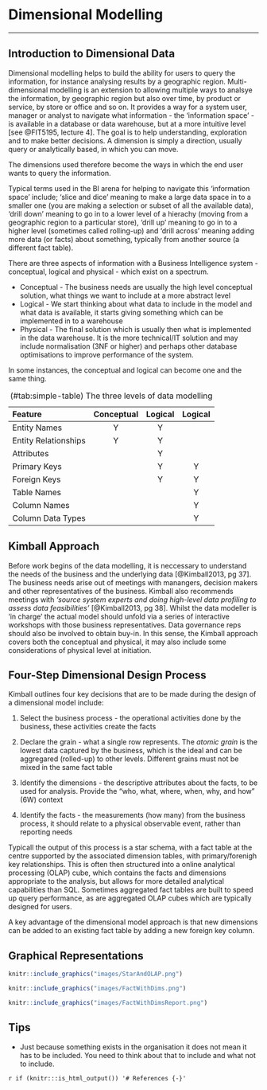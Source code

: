 # Dimensional Modelling
***

## Introduction to Dimensional Data

Dimensional modelling helps to build the ability for users to query the information, for instance analysing results by a geographic region.  Multi-dimensional modelling is an extension to allowing multiple ways to analsye the information, by geographic region but also over time, by product or service, by store or office and so on. It provides a way for a system user, manager or analyst to navigate what information - the 'information space' - is available in a database or data warehouse, but at a more intuitive level [see @FIT5195, lecture 4].  The goal is to help understanding, exploration and to make better decisions.   A dimension is simply a direction, usually query or analytically based, in which you can move.  

The dimensions used therefore become the ways in which the end user wants to query the information.

Typical terms used in the BI arena for helping to navigate this 'information space' include; 'slice and dice' meaning to make a large data space in to a smaller one (you are making a selection or subset of all the available data), 'drill down' meaning to go in to a lower level of a hierachy (moving from a geographic region to a particular store), 'drill up' meaning to go in to a higher level (sometimes called rolling-up) and 'drill across' meaning adding more data (or facts) about something, typically from another source (a different fact table).

There are three aspects of information with a Business Intelligence system - conceptual, logical and physical - which exist on a spectrum.  

* Conceptual - The business needs are usually the high level conceptual solution, what things we want to include at a more abstract level
* Logical - We start thinking about what data to include in the model and what data is available, it starts giving something which can be implemented in to a warehouse
* Physical - The final solution which is usually then what is implemented in the data warehouse. It is the more technical/IT solution and may include normalisation (3NF or higher) and perhaps other database optimisations to improve performance of the system.

In some instances, the conceptual and logical can become one and the same thing.    

Table: (\#tab:simple-table) The three levels of data modelling

Feature                Conceptual    Logical    Logical   
--------              ------------  ---------  ---------
Entity Names	             Y            Y
Entity Relationships	     Y            Y
Attributes	 	                          Y          
Primary Keys	 	                        Y          Y
Foreign Keys	 	                        Y          Y 
Table Names	 	 	                                   Y
Column Names	 	 	                                 Y
Column Data Types                                  Y

## Kimball Approach

Before work begins of the data modelling, it is neccessary to understand the needs of the business and the underlying data [@Kimball2013, pg 37].  The business needs arise out of meetings with manangers, decision makers and other representatives of the business.  Kimball also recommends meetings with _'source system experts and doing high-level
data profiling to assess data feasibilities'_ [@Kimball2013, pg 38].  Whilst the data modeller is 'in charge' the actual model should unfold via a series of interactive workshops with those business representatives.  Data governance reps should also be involved to obtain buy-in.  In this sense, the Kimball approach covers both the conceptual and physical, it may also include some considerations of physical level at initiation.

## Four-Step Dimensional Design Process

Kimball outlines four key decisions that are to be made during the design of a dimensional model include:

1. Select the business process - the operational activities done by the business, these activities create the facts

2. Declare the grain - what a single row represents.  The _atomic grain_ is the lowest data captured by the business, which is the ideal and can be aggregared (rolled-up) to other levels.  Different grains must not be mixed in the same fact table


3. Identify the dimensions - the descriptive attributes about the facts, to be used for analysis.  Provide the “who, what, where, when, why, and how” (6W) context 

4. Identify the facts - the measurements (how many) from the business process, it should relate to a physical observable event, rather than reporting needs

Typicall the output of this process is a star schema, with a fact table at the centre supported by the associated dimension tables, with primary/forenigh key relationships.  This is often then structured into a online analytical processing (OLAP) cube, which contains the facts and dimensions appropriate to the analysis, but allows for more detailed analytical capabilities than SQL.  Sometimes aggregated fact tables are built to speed up query performance, as are aggregated OLAP cubes which are typically designed for users.

A key advantage of the dimensional model approach is that new dimensions can be added to an existing fact table by adding a new foreign key column. 

## Graphical Representations

```r
knitr::include_graphics("images/StarAndOLAP.png")
```

```r
knitr::include_graphics("images/FactWithDims.png")
```

```r
knitr::include_graphics("images/FactWithDimsReport.png")
```


## Tips

* Just because something exists in the organisation it does not mean it has to be included.  You need to think about that to include and what not to include.

`r if (knitr:::is_html_output()) '# References {-}'`